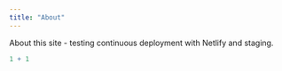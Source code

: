 ```yaml
---
title: "About"
---
```


About this site - testing continuous deployment with Netlify
and staging.

```r
1 + 1
```
